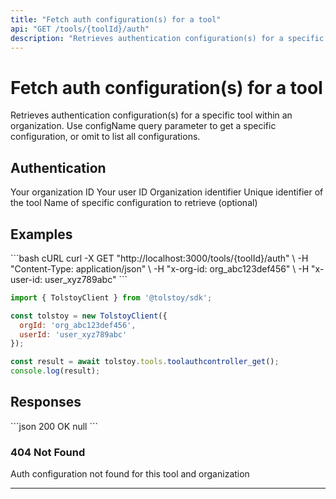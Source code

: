 ```yaml
---
title: "Fetch auth configuration(s) for a tool"
api: "GET /tools/{toolId}/auth"
description: "Retrieves authentication configuration(s) for a specific tool within an organization. Use configName query parameter to get a specific configuration, or omit to list all configurations."
---
```


# Fetch auth configuration(s) for a tool

Retrieves authentication configuration(s) for a specific tool within an organization. Use configName query parameter to get a specific configuration, or omit to list all configurations.

## Authentication

<ParamField header="x-org-id" type="string" required>
  Your organization ID
</ParamField>

<ParamField header="x-user-id" type="string" required>
  Your user ID
</ParamField>

<ParamField header="X-Org-ID" type="string" required>
  Organization identifier
</ParamField>

<ParamField path="toolId" type="string" required>
  Unique identifier of the tool
</ParamField>

<ParamField query="configName" type="string">
  Name of specific configuration to retrieve (optional)
</ParamField>



## Examples

<CodeGroup>
```bash cURL
curl -X GET "http://localhost:3000/tools/{toolId}/auth" \
  -H "Content-Type: application/json" \
  -H "x-org-id: org_abc123def456" \
  -H "x-user-id: user_xyz789abc"
```

```javascript JavaScript SDK
import { TolstoyClient } from '@tolstoy/sdk';

const tolstoy = new TolstoyClient({
  orgId: 'org_abc123def456',
  userId: 'user_xyz789abc'
});

const result = await tolstoy.tools.toolauthcontroller_get();
console.log(result);
```
</CodeGroup>

## Responses

<ResponseExample>
```json 200 OK
null
```
</ResponseExample>

### 404 Not Found

Auth configuration not found for this tool and organization

---

<Snippet file="api-footer.mdx" />
